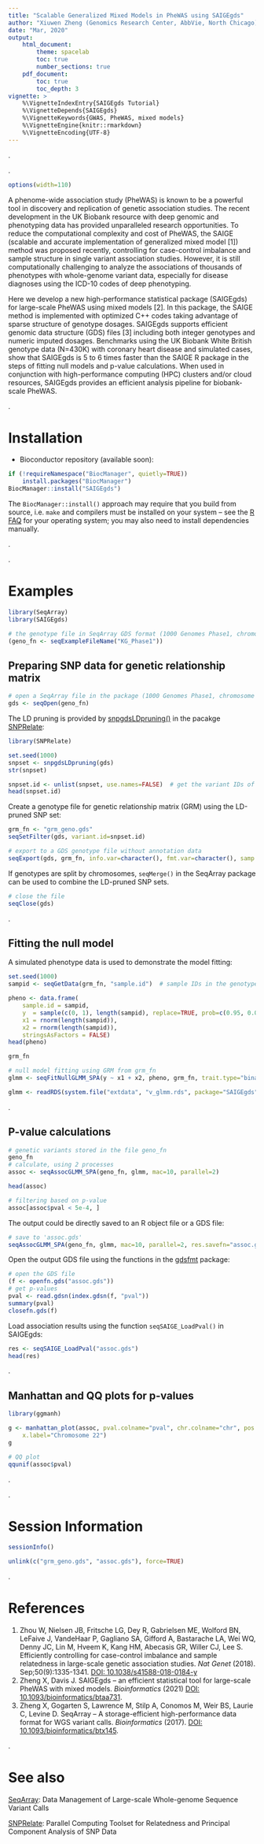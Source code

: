 ```yaml
---
title: "Scalable Generalized Mixed Models in PheWAS using SAIGEgds"
author: "Xiuwen Zheng (Genomics Research Center, AbbVie, North Chicago)"
date: "Mar, 2020"
output:
    html_document:
        theme: spacelab
        toc: true
        number_sections: true
    pdf_document:
        toc: true
        toc_depth: 3
vignette: >
    %\VignetteIndexEntry{SAIGEgds Tutorial}
    %\VignetteDepends{SAIGEgds}
    %\VignetteKeywords{GWAS, PheWAS, mixed models}
    %\VignetteEngine{knitr::rmarkdown}
    %\VignetteEncoding{UTF-8}
---
```


.

.

```r
options(width=110)
```

A phenome-wide association study (PheWAS) is known to be a powerful tool in discovery and replication of genetic association studies. The recent development in the UK Biobank resource with deep genomic and phenotyping data has provided unparalleled research opportunities. To reduce the computational complexity and cost of PheWAS, the SAIGE (scalable and accurate implementation of generalized mixed model [1]) method was proposed recently, controlling for case-control imbalance and sample structure in single variant association studies. However, it is still computationally challenging to analyze the associations of thousands of phenotypes with whole-genome variant data, especially for disease diagnoses using the ICD-10 codes of deep phenotyping.

Here we develop a new high-performance statistical package (SAIGEgds) for large-scale PheWAS using mixed models [2]. In this package, the SAIGE method is implemented with optimized C++ codes taking advantage of sparse structure of genotype dosages. SAIGEgds supports efficient genomic data structure (GDS) files [3] including both integer genotypes and numeric imputed dosages. Benchmarks using the UK Biobank White British genotype data (N=430K) with coronary heart disease and simulated cases, show that SAIGEgds is 5 to 6 times faster than the SAIGE R package in the steps of fitting null models and p-value calculations. When used in conjunction with high-performance computing (HPC) clusters and/or cloud resources, SAIGEgds provides an efficient analysis pipeline for biobank-scale PheWAS.

.

# Installation

* Bioconductor repository (available soon):
```R
if (!requireNamespace("BiocManager", quietly=TRUE))
    install.packages("BiocManager")
BiocManager::install("SAIGEgds")
```
The `BiocManager::install()` approach may require that you build from source, i.e. `make` and compilers must be installed on your system -- see the [R FAQ](http://cran.r-project.org/faqs.html) for your operating system; you may also need to install dependencies manually.

.

.

# Examples

```r
library(SeqArray)
library(SAIGEgds)

# the genotype file in SeqArray GDS format (1000 Genomes Phase1, chromosome 22)
(geno_fn <- seqExampleFileName("KG_Phase1"))
```

## Preparing SNP data for genetic relationship matrix

```r
# open a SeqArray file in the package (1000 Genomes Phase1, chromosome 22)
gds <- seqOpen(geno_fn)
```

The LD pruning is provided by [snpgdsLDpruning()](https://rdrr.io/bioc/SNPRelate/man/snpgdsLDpruning.html) in the pacakge [SNPRelate](http://bioconductor.org/packages/SNPRelate):
```r
library(SNPRelate)

set.seed(1000)
snpset <- snpgdsLDpruning(gds)
str(snpset)

snpset.id <- unlist(snpset, use.names=FALSE)  # get the variant IDs of a LD-pruned set
head(snpset.id)
```

Create a genotype file for genetic relationship matrix (GRM) using the LD-pruned SNP set:
```r
grm_fn <- "grm_geno.gds"
seqSetFilter(gds, variant.id=snpset.id)

# export to a GDS genotype file without annotation data
seqExport(gds, grm_fn, info.var=character(), fmt.var=character(), samp.var=character())
```

If genotypes are split by chromosomes, `seqMerge()` in the SeqArray package can be used to combine the LD-pruned SNP sets.

```r
# close the file
seqClose(gds)
```

.

## Fitting the null model

A simulated phenotype data is used to demonstrate the model fitting:
```r
set.seed(1000)
sampid <- seqGetData(grm_fn, "sample.id")  # sample IDs in the genotype file

pheno <- data.frame(
    sample.id = sampid,
    y  = sample(c(0, 1), length(sampid), replace=TRUE, prob=c(0.95, 0.05)),
    x1 = rnorm(length(sampid)),
    x2 = rnorm(length(sampid)),
    stringsAsFactors = FALSE)
head(pheno)

grm_fn
```

```R
# null model fitting using GRM from grm_fn
glmm <- seqFitNullGLMM_SPA(y ~ x1 + x2, pheno, grm_fn, trait.type="binary", sample.col="sample.id")
```

```r
glmm <- readRDS(system.file("extdata", "v_glmm.rds", package="SAIGEgds"))
```


.

## P-value calculations

```r
# genetic variants stored in the file geno_fn
geno_fn
# calculate, using 2 processes
assoc <- seqAssocGLMM_SPA(geno_fn, glmm, mac=10, parallel=2)

head(assoc)

# filtering based on p-value
assoc[assoc$pval < 5e-4, ]
```

The output could be directly saved to an R object file or a GDS file:
```r
# save to 'assoc.gds'
seqAssocGLMM_SPA(geno_fn, glmm, mac=10, parallel=2, res.savefn="assoc.gds")
```

Open the output GDS file using the functions in the [gdsfmt](http://www.bioconductor.org/packages/gdsfmt) package:
```r
# open the GDS file
(f <- openfn.gds("assoc.gds"))
# get p-values
pval <- read.gdsn(index.gdsn(f, "pval"))
summary(pval)
closefn.gds(f)
```

Load association results using the function `seqSAIGE_LoadPval()` in SAIGEgds:
```r
res <- seqSAIGE_LoadPval("assoc.gds")
head(res)
```

.

## Manhattan and QQ plots for p-values

```r
library(ggmanh)

g <- manhattan_plot(assoc, pval.colname="pval", chr.colname="chr", pos.colname="pos",
    x.label="Chromosome 22")
g
```

```r
# QQ plot
qqunif(assoc$pval)
```
.

.


# Session Information

```r
sessionInfo()
```

```r
unlink(c("grm_geno.gds", "assoc.gds"), force=TRUE)
```

.


# References

1. Zhou W, Nielsen JB, Fritsche LG, Dey R, Gabrielsen ME, Wolford BN, LeFaive J, VandeHaar P, Gagliano SA, Gifford A, Bastarache LA, Wei WQ, Denny JC, Lin M, Hveem K, Kang HM, Abecasis GR, Willer CJ, Lee S. Efficiently controlling for case-control imbalance and sample relatedness in large-scale genetic association studies. *Nat Genet* (2018). Sep;50(9):1335-1341. [DOI: 10.1038/s41588-018-0184-y](https://doi.org/10.1038/s41588-018-0184-y)
2. Zheng X, Davis J. SAIGEgds – an efficient statistical tool for large-scale PheWAS with mixed models. *Bioinformatics* (2021) [DOI: 10.1093/bioinformatics/btaa731](http://dx.doi.org/10.1093/bioinformatics/btaa731).
3. Zheng X, Gogarten S, Lawrence M, Stilp A, Conomos M, Weir BS, Laurie C, Levine D. SeqArray -- A storage-efficient high-performance data format for WGS variant calls. *Bioinformatics* (2017). [DOI: 10.1093/bioinformatics/btx145](http://dx.doi.org/10.1093/bioinformatics/btx145).

.


# See also

[SeqArray](http://www.bioconductor.org/packages/SeqArray): Data Management of Large-scale Whole-genome Sequence Variant Calls

[SNPRelate](http://www.bioconductor.org/packages/SNPRelate): Parallel Computing Toolset for Relatedness and Principal Component Analysis of SNP Data
